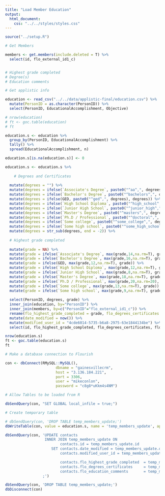 ```yaml
---
title: "Load Member Education"
output:
  html_document:
    css: "../../styles/styles.css"
---
```


```r
source("../setup.R")
```

```r
# Get Members

members <- get.members(include.deleted = T) %>%
  select(id, flo_external_id1_c)


# Highest grade completed
# Degree(s)
# Education comments

# Get applistic info

education <- read_csv("../../data/applistic-final/education.csv") %>%
  mutate(PersonID = as.character(PersonID)) %>%
  select(PersonID, EducationalAccomplishment, Objective)

# nrow(education)
# ft <- goc.table(education)
# ft

education.s <- education %>%
  group_by(PersonID, EducationalAccomplishment) %>%
  tally() %>%
  spread(EducationalAccomplishment, n)

education.s[is.na(education.s)] <- 0

education.s <- education.s %>%
    
    # Degrees and Certificates
    
  mutate(degrees = "") %>%
  mutate(degrees = ifelse(`Associate's Degree`, paste0("^aa^,", degrees), degrees)) %>%
  mutate(degrees = ifelse(`Bachelor's Degree`, paste0("^bachelors^,", degrees), degrees)) %>%
  mutate(degrees = ifelse(GED, paste0("^ged^,", degrees), degrees)) %>%
  mutate(degrees = ifelse(`High School Diploma`, paste0("^high_school^,", degrees), degrees)) %>%
  mutate(degrees = ifelse(`Junior High School`, paste0("^junior_high^,", degrees), degrees)) %>%
  mutate(degrees = ifelse(`Master's Degree`, paste0("^masters^,", degrees), degrees)) %>%
  mutate(degrees = ifelse(`Ph.D / Professional`, paste0("^doctoral^,", degrees), degrees)) %>%
  mutate(degrees = ifelse(`Some college`, paste0("^some_college^,", degrees), degrees)) %>%
  mutate(degrees = ifelse(`Some high school`, paste0("^some_high_school^,", degrees), degrees)) %>%
  mutate(degrees = str_sub(degrees, end = -2)) %>%
    
  # Highest grade completed
    
  mutate(grade = NA) %>%
  mutate(grade = ifelse(`Associate's Degree`, max(grade,14,na.rm=T), grade)) %>%
  mutate(grade = ifelse(`Bachelor's Degree`, max(grade,16,na.rm=T), grade)) %>%
  mutate(grade = ifelse(GED, max(grade,12,na.rm=T), grade)) %>%
  mutate(grade = ifelse(`High School Diploma`, max(grade,12,na.rm=T), grade)) %>%
  mutate(grade = ifelse(`Junior High School`, max(grade,8,na.rm=T), grade)) %>%
  mutate(grade = ifelse(`Master's Degree`, max(grade,18,na.rm=T), grade)) %>%
  mutate(grade = ifelse(`Ph.D / Professional`, max(grade,20,na.rm=20), grade)) %>%
  mutate(grade = ifelse(`Some college`, max(grade,13,na.rm=T), grade)) %>%
  mutate(grade = ifelse(`Some high school`, max(grade,9,na.rm=T), grade)) %>%
    
  select(PersonID, degrees, grade) %>%
  inner_join(education, by="PersonID") %>%
  inner_join(members, by=c("PersonID"="flo_external_id1_c")) %>%
  rename(flo_highest_grade_completed = grade, flo_degrees_certificates = degrees, flo_education_comments = Objective) %>%
  mutate(date_modified = now()) %>%
  mutate(modified_user_id = "4cde6014-5735-b6a8-2975-63e1844134be") %>%
  select(id, flo_highest_grade_completed, flo_degrees_certificates, flo_education_comments, date_modified, modified_user_id)

nrow(education.s)
ft <- goc.table(education.s)
ft
```

```r
# Make a database connection to Flourish

con <- dbConnect(RMySQL::MySQL(),
                       dbname = "gainesvillecrm",
                       host = "3.136.184.221",
                       port = 3306,
                       user = "mikeconlon",
                       password = "c8g8*uKkm4s4NM")

# Allow Tables to be loaded from R

dbSendQuery(con, "SET GLOBAL local_infile = true;")

# Create temporary table

# dbSendQuery(con, 'DROP TABLE temp_members_update;')
dbWriteTable(con, value = education.s, name = 'temp_members_update', append = F, row.names = F)

dbSendQuery(con, 'UPDATE contacts
                  INNER JOIN temp_members_update ON
                         contacts.id = temp_members_update.id
                     SET contacts.date_modified = temp_members_update.date_modified,
                         contacts.modified_user_id = temp_members_update.modified_user_id,

                         contacts.flo_highest_grade_completed  = temp_members_update.flo_highest_grade_completed,
                         contacts.flo_degrees_certificates     = temp_members_update.flo_degrees_certificates,
                         contacts.flo_education_comments       = temp_members_update.flo_education_comments 
                 ;')

dbSendQuery(con, 'DROP TABLE temp_members_update;')
dbDisconnect(con)
```

